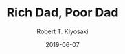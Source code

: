 ---
title: "Rich Dad, Poor Dad"
subtitle: ""
author: 'Robert T. Kiyosaki'
date: 2019-06-07
tags: ['Book']
excerpt: "This book marked the second awakening, after the first with 'Drive'. It was on a vacation in Sicily, that I was bored and was mindlessly watching videos on Youtube. A summary of Rich Dad Poor Dad happened to be one of them. It immediately captured me: you don't need a finance degree to understand finance. It opened my eyes to explore things that I'm interested in, even if other people say it's too complicated. Without Rich Dad, I wouldn't have read 'The Millionaire Fastlane' and thus would still have a job and wouldn't have started jodiBooks."
cover: 'richdad.jpg'
links:
  amazon: "https://www.amazon.nl/gp/product/1612680194/ref=as_li_tl?ie=UTF8&camp=247&creative=1211&creativeASIN=1612680194&linkCode=as2&tag=joeplaa-21&linkId=8c684b3644ec1f1c4cb8221f692a5c43"
  goodreads: '10128715-rich-dad-poor-dad'
  kobo: "rich-dad-poor-dad-9"
id:
  asin: 'B0175P82RA'
  isbn: '9781612680002'
published: true
---